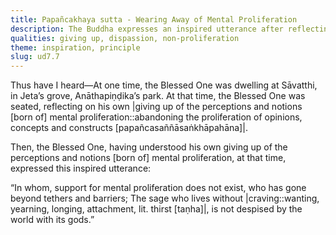 ```yaml
---
title: Papañcakhaya sutta - Wearing Away of Mental Proliferation
description: The Buddha expresses an inspired utterance after reflecting on his giving up of the perceptions and notions [born of] mental proliferation.
qualities: giving up, dispassion, non-proliferation
theme: inspiration, principle
slug: ud7.7
---
```


Thus have I heard—At one time, the Blessed One was dwelling at Sāvatthi, in Jeta’s grove, Anāthapiṇḍika’s park. At that time, the Blessed One was seated, reflecting on his own |giving up of the perceptions and notions [born of] mental proliferation::abandoning the proliferation of opinions, concepts and constructs [papañcasaññāsaṅkhāpahāna]|.

Then, the Blessed One, having understood his own giving up of the perceptions and notions [born of] mental proliferation, at that time, expressed this inspired utterance:

“In whom, support for mental proliferation does not exist,
who has gone beyond tethers and barriers;
The sage who lives without |craving::wanting, yearning, longing, attachment, lit. thirst [taṇha]|,
is not despised by the world with its gods.”